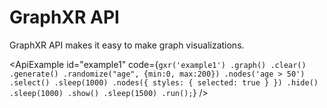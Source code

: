# GraphXR API

GraphXR API makes it easy to make graph visualizations.


<ApiExample id="example1" code={`gxr('example1')
  .graph()
  .clear()
  .generate()
  .randomize("age", {min:0, max:200})
  .nodes('age > 50')
  .select()
  .sleep(1000)
  .nodes({ styles: { selected: true } })
  .hide()
  .sleep(1000)
  .show()
  .sleep(1500)
  .run();`} />